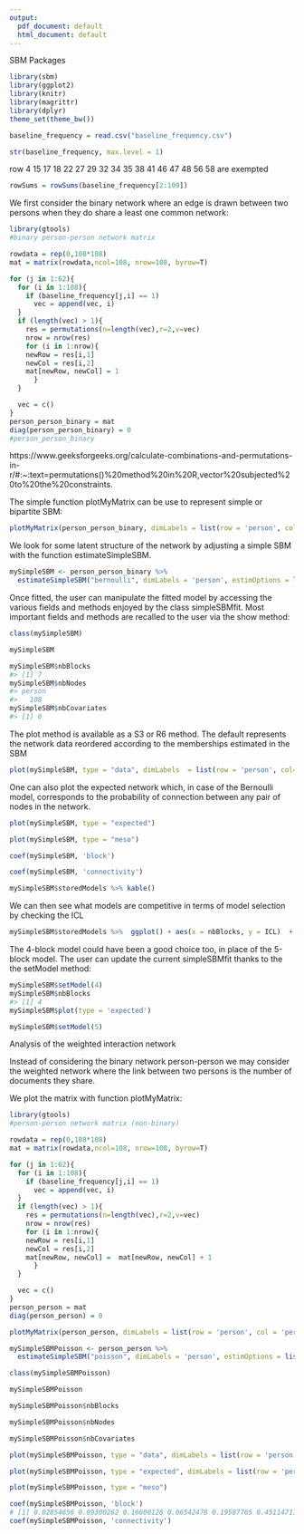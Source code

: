 ```yaml
---
output:
  pdf_document: default
  html_document: default
---
```


SBM Packages

```r
library(sbm)
library(ggplot2)
library(knitr)
library(magrittr)
library(dplyr)
theme_set(theme_bw())
```

```r
baseline_frequency = read.csv("baseline_frequency.csv")

str(baseline_frequency, max.level = 1) 
```
row 4 15 17 18 22 27 29 32 34 35 38 41 46 47 48 56 58 are exempted
```r
rowSums = rowSums(baseline_frequency[2:109])
```
We first consider the binary network where an edge is drawn between two persons when they do share a least one common network:
```r
library(gtools)
#binary person-person network matrix

rowdata = rep(0,108*108)
mat = matrix(rowdata,ncol=108, nrow=108, byrow=T)

for (j in 1:62){
  for (i in 1:108){
    if (baseline_frequency[j,i] == 1)
      vec = append(vec, i)
  }
  if (length(vec) > 1){
    res = permutations(n=length(vec),r=2,v=vec)
    nrow = nrow(res)
    for (i in 1:nrow){
    newRow = res[i,1]
    newCol = res[i,2]
    mat[newRow, newCol] = 1
      }
  }

  vec = c()
}
person_person_binary = mat
diag(person_person_binary) = 0
#person_person_binary

```

https://www.geeksforgeeks.org/calculate-combinations-and-permutations-in-r/#:~:text=permutations()%20method%20in%20R,vector%20subjected%20to%20the%20constraints.


The simple function plotMyMatrix can be use to represent simple or bipartite SBM:
```r
plotMyMatrix(person_person_binary, dimLabels = list(row = 'person', col = 'person') )
```

We look for some latent structure of the network by adjusting a simple SBM with the function estimateSimpleSBM.

```r
mySimpleSBM <- person_person_binary %>% 
  estimateSimpleSBM("bernoulli", dimLabels = 'person', estimOptions = list(verbosity = 0, plot = FALSE))
```

Once fitted, the user can manipulate the fitted model by accessing the various fields and methods enjoyed by the class simpleSBMfit. Most important fields and methods are recalled to the user via the show method:
```r
class(mySimpleSBM)

mySimpleSBM
```

```r
mySimpleSBM$nbBlocks
#> [1] 7
mySimpleSBM$nbNodes
#> person
#>   108
mySimpleSBM$nbCovariates
#> [1] 0
```

The plot method is available as a S3 or R6 method. The default represents the network data reordered according to the memberships estimated in the SBM
```r
plot(mySimpleSBM, type = "data", dimLabels  = list(row = 'person', col= 'person'))

```
One can also plot the expected network which, in case of the Bernoulli model, corresponds to the probability of connection between any pair of nodes in the network.
```r
plot(mySimpleSBM, type = "expected")
```

```r
plot(mySimpleSBM, type = "meso")
```

```r
coef(mySimpleSBM, 'block')

coef(mySimpleSBM, 'connectivity')
```

```r
mySimpleSBM$storedModels %>% kable()
```

We can then see what models are competitive in terms of model selection by checking the ICL
```r
mySimpleSBM$storedModels %>%  ggplot() + aes(x = nbBlocks, y = ICL)  + geom_line() + geom_point(alpha = 0.5)

```
The 4-block model could have been a good choice too, in place of the 5-block model. The user can update the current simpleSBMfit thanks to the the setModel method:
```r
mySimpleSBM$setModel(4)
mySimpleSBM$nbBlocks
#> [1] 4
mySimpleSBM$plot(type = 'expected')
```

```r
mySimpleSBM$setModel(5)
```

Analysis of the weighted interaction network

Instead of considering the binary network person-person we may consider the weighted network where the link between two persons is the number of documents they share.

We plot the matrix with function plotMyMatrix:

```r
library(gtools)
#person-person network matrix (non-binary)

rowdata = rep(0,108*108)
mat = matrix(rowdata,ncol=108, nrow=108, byrow=T)

for (j in 1:62){
  for (i in 1:108){
    if (baseline_frequency[j,i] == 1)
      vec = append(vec, i)
  }
  if (length(vec) > 1){
    res = permutations(n=length(vec),r=2,v=vec)
    nrow = nrow(res)
    for (i in 1:nrow){
    newRow = res[i,1]
    newCol = res[i,2]
    mat[newRow, newCol] =  mat[newRow, newCol] + 1
      }
  }

  vec = c()
}
person_person = mat
diag(person_person) = 0

```

```r

plotMyMatrix(person_person, dimLabels = list(row = 'person', col = 'person'))

```

```r
mySimpleSBMPoisson <- person_person %>% 
  estimateSimpleSBM("poisson", dimLabels = 'person', estimOptions = list(verbosity = 0, plot = FALSE))
```

```r
class(mySimpleSBMPoisson)

mySimpleSBMPoisson
```

```r
mySimpleSBMPoisson$nbBlocks

mySimpleSBMPoisson$nbNodes

mySimpleSBMPoisson$nbCovariates

```

```r
plot(mySimpleSBMPoisson, type = "data", dimLabels = list(row = 'person', col= 'person'))

```

```r
plot(mySimpleSBMPoisson, type = "expected", dimLabels = list(row = 'person', col= 'person'))

```

```r
plot(mySimpleSBMPoisson, type = "meso")
```

```r
coef(mySimpleSBMPoisson, 'block')
# [1] 0.02854656 0.09300262 0.16600128 0.06542478 0.19587765 0.45114711
coef(mySimpleSBMPoisson, 'connectivity')
```



